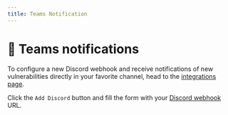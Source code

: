 ```yaml
---
title: Teams Notification
---
```


# 👾 Teams notifications

To configure a new Discord webhook and receive notifications of new vulnerabilities directly in your favorite channel, head to the [integrations page](https://app.escape.tech/integrations/).

Click the `Add Discord` button and fill the form with your [Discord webhook](https://support.discord.com/hc/en-us/articles/228383668-Intro-to-Webhooks) URL.
